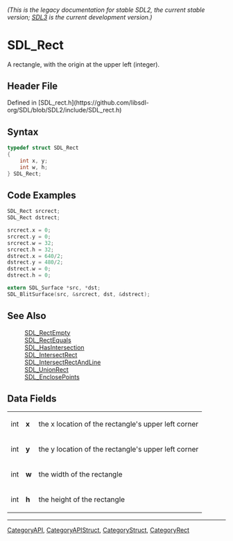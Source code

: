 ====== (This is the legacy documentation for stable SDL2, the current stable version; [https://wiki.libsdl.org/SDL3/ SDL3] is the current development version.) ======
= SDL_Rect =

A rectangle, with the origin at the upper left (integer).

== Header File ==

Defined in [SDL_rect.h](https://github.com/libsdl-org/SDL/blob/SDL2/include/SDL_rect.h)

== Syntax ==

<syntaxhighlight lang='c'>
typedef struct SDL_Rect
{
    int x, y;
    int w, h;
} SDL_Rect;</syntaxhighlight>

== Code Examples ==

<syntaxhighlight lang='c'>
SDL_Rect srcrect;
SDL_Rect dstrect;

srcrect.x = 0;
srcrect.y = 0;
srcrect.w = 32;
srcrect.h = 32;
dstrect.x = 640/2;
dstrect.y = 480/2;
dstrect.w = 0;
dstrect.h = 0;

extern SDL_Surface *src, *dst;
SDL_BlitSurface(src, &srcrect, dst, &dstrect);
</syntaxhighlight>

== See Also ==

:[[SDL_RectEmpty]]
:[[SDL_RectEquals]]
:[[SDL_HasIntersection]]
:[[SDL_IntersectRect]]
:[[SDL_IntersectRectAndLine]]
:[[SDL_UnionRect]]
:[[SDL_EnclosePoints]]


== Data Fields ==

{|
|int
|'''x'''
|the x location of the rectangle's upper left corner
|-
|int
|'''y'''
|the y location of the rectangle's upper left corner
|-
|int
|'''w'''
|the width of the rectangle
|-
|int
|'''h'''
|the height of the rectangle
|}

----
[[CategoryAPI]], [[CategoryAPIStruct]], [[CategoryStruct]], [[CategoryRect]]


